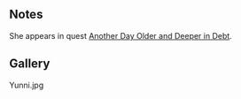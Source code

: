 {{CharacterPage
|quote = When you need the fastest pencil pusher in the West, you need Yunni.
|race = Human
|faction = Admiralty
|title = Clerk
|boon = Authorization
|boonimage = authorization
|boondesc = Once a day, you can ask a nearby member of the [[Admiralty]] to help you in battle or negotiation.
|bane = Red Tape
|baneimage = red tape
|banedesc = Members of the [[Admiralty]] will not help you in battle or negotiation.
|deathloot = Letter Opener
}}
==Notes==
She appears in quest [[Another Day Older and Deeper in Debt]].

==Gallery==
<gallery>
Yunni.jpg
</gallery>